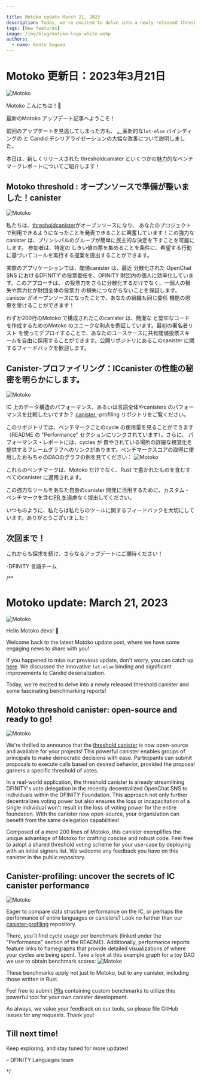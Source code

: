 ```yaml
---

title: Motoko update March 21, 2023
description: Today, we're excited to delve into a newly released threshold canister and some fascinating benchmarking reports!
tags: [New features]
image: /img/blog/motoko-logo-white.webp
authors:
  - name: Kento Sugama
---
```

# Motoko 更新日：2023年3月21日

![Motoko](../_assets/motoko-logo-white.webp)

Motoko こんにちは！👋

最新のMotoko アップデート記事へようこそ！

前回のアップデートを見逃してしまった方も、
[。](https://forum.dfinity.org/t/new-let-binding-and-serialization-improvements-motoko-updates/18850)革新的な`let-else` バインディングの
と Candid デシリアライゼーションの大幅な改善について説明しました。

本日は、新しくリリースされた thresholdcanister といくつかの魅力的なベンチマークレポートについてご紹介します！

## Motoko threshold : オープンソースで準備が整いました！canister

![Motoko](../_assets/voting.webp)

私たちは、[thresholdcanister](https://github.com/dfinity/threshold)がオープンソースになり、
あなたのプロジェクトで利用できるようになったことを発表できることに興奮しています！この強力なcanister は、プリンシパルのグループが簡単に民主的な決定を下すことを可能にします。
参加者は、特定の
しきい値の票を集めることを条件に、希望する行動に基づいてコールを実行する提案を提出することができます。

実際のアプリケーションでは、閾値canister は、最近
分散化された OpenChat SNS におけるDFINITY'の投票委任を、DFINITY 財団内の個人に効率化しています。このアプローチは、
の投票力をさらに分散化するだけでなく、一個人の損失や無力化が財団全体の投票力
の損失につながらないことを保証します。canister がオープンソースになったことで、あなたの組織も同じ委任
機能の恩恵を受けることができます！

わずか200行のMotoko で構成されたこのcanister は、簡潔な
と堅牢なコードを作成するためのMotoko のユニークな利点を例証しています。最初の署名者リスト
を使ってデプロイすることで、あなたのユースケースに共有閾値投票スキームを自由に採用することができます。公開リポジトリにあるこのcanister に関するフィードバックを歓迎します。

## Canister-プロファイリング：ICcanister の性能の秘密を明らかにします。

![Motoko](../_assets/race-track.webp)

IC 上のデータ構造のパフォーマンス、あるいは言語全体やcanisters のパフォーマンスを比較したいですか？
[canister ](https://github.com/dfinity/canister-profiling)-profiling リポジトリをご覧ください。

このリポジトリでは、ベンチマークごとのcycle の使用量を見ることができます（README の "Performance" セクションにリンクされています）。さらに、
パフォーマンス・レポートには、cycles が
費やされている場所の詳細な視覚化を提供するフレームグラフへのリンクがあります。ベンチマークスコアの取得に使用したおもちゃのDAOのグラフの例を見てください：
![Motoko](../_assets/canister-profiling.webp)

これらのベンチマークは、Motoko だけでなく、Rust で書かれたものを含むすべてのcanister に適用されます。

この強力なツールをあなた自身のcanister 開発に活用するために、カスタム・ベンチマークを含む[PR を](https://github.com/dfinity/canister-profiling/pulls)遠慮なく提出してください。

いつものように、私たちは私たちのツールに関するフィードバックを大切にしています。ありがとうございました！

## 次回まで！

これからも探求を続け、さらなるアップデートにご期待ください！

\-DFINITY 言語チーム

/**


# Motoko update: March 21, 2023
![Motoko](../_assets/motoko-logo-white.webp)

Hello Motoko devs! 👋

Welcome back to the latest Motoko update post, where we have some engaging news to share with you!

If you happened to miss our previous update, don't worry, you can catch
up [here](https://forum.dfinity.org/t/new-let-binding-and-serialization-improvements-motoko-updates/18850). We discussed
the innovative `let-else` binding and significant improvements to Candid deserialization.

Today, we're excited to delve into a newly released threshold canister and some fascinating benchmarking reports!

## Motoko threshold canister: open-source and ready to go!
![Motoko](../_assets/voting.webp)

We're thrilled to announce that the [threshold canister](https://github.com/dfinity/threshold) is now open-source and
available for your projects! This powerful canister enables groups of principals to make democratic decisions with ease.
Participants can submit proposals to execute calls based on desired behavior, provided the proposal garners a specific
threshold of votes.

In a real-world application, the threshold canister is already streamlining DFINITY's vote delegation in the recently
decentralized OpenChat SNS to individuals within the DFINITY Foundation. This approach not only further decentralizes
voting power but also ensures the loss or incapacitation of a single individual won't result in the loss of voting power
for the entire foundation. With the canister now open-source, your organization can benefit from the same delegation
capabilities!

Composed of a mere 200 lines of Motoko, this canister exemplifies the unique advantage of Motoko for crafting concise
and robust code. Feel free to adopt a shared threshold voting scheme for your use-case by deploying with an initial
signers list. We welcome any feedback you have on this canister in the public repository.

## Canister-profiling: uncover the secrets of IC canister performance
![Motoko](../_assets/race-track.webp)

Eager to compare data structure performance on the IC, or perhaps the performance of entire languages or canisters? Look
no further than our [canister-profiling](https://github.com/dfinity/canister-profiling) repository.

There, you'll find cycle usage per benchmark (linked under the "Performance" section of the README). Additionally,
performance reports feature links to flamegraphs that provide detailed visualizations of where your cycles are being
spent. Take a look at this example graph for a toy DAO we use to obtain benchmark scores:
![Motoko](../_assets/canister-profiling.webp)

These benchmarks apply not just to Motoko, but to any canister, including those written in Rust.

Feel free to submit [PRs](https://github.com/dfinity/canister-profiling/pulls) containing custom benchmarks to utilize
this powerful tool for your own canister development.

As always, we value your feedback on our tools, so please file GitHub issues for any requests. Thank you!

## Till next time!

Keep exploring, and stay tuned for more updates!

– DFINITY Languages team

*/